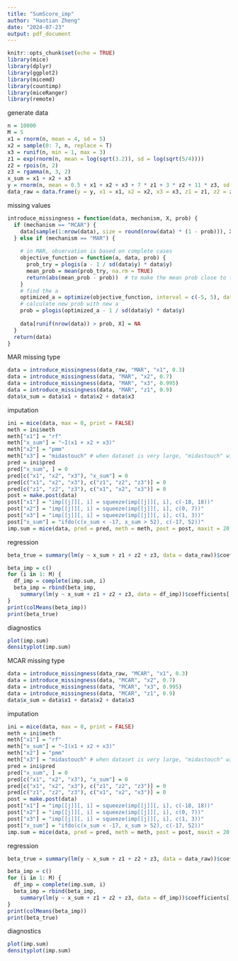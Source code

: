 ```yaml
---
title: "SumScore_imp"
author: "Haotian Zheng"
date: "2024-07-23"
output: pdf_document
---
```


```r
knitr::opts_chunk$set(echo = TRUE)
library(mice)
library(dplyr)
library(ggplot2)
library(micemd)
library(countimp)
library(miceRanger)
library(remote)
```



generate data
```r
n = 10000
M = 5
x1 = rnorm(n, mean = 4, sd = 5)
x2 = sample(0: 7, n, replace = T)
x3 = runif(n, min = 1, max = 3)
z1 = exp(rnorm(n, mean = log(sqrt(3.2)), sd = log(sqrt(5/4))))
z2 = rpois(n, 2)
z3 = rgamma(n, 3, 2)
x_sum = x1 + x2 + x3
y = rnorm(n, mean = 0.5 + x1 + x2 + x3 + 7 * z1 + 3 * z2 + 11 * z3, sd = sqrt(30))
data_raw = data.frame(y = y, x1 = x1, x2 = x2, x3 = x3, z1 = z1, z2 = z2, z3= z3, x_sum = x_sum)
```



missing values
```r
introduce_missingness = function(data, mechanism, X, prob) {
  if (mechanism == "MCAR") {
    data[sample(1:nrow(data), size = round(nrow(data) * (1 - prob))), X] = NA
  } else if (mechanism == "MAR") {
    
    # in MAR, observation is based on complete cases
    objective_function = function(a, data, prob) {
      prob_try = plogis(a - 1 / sd(data$y) * data$y)
      mean_prob = mean(prob_try, na.rm = TRUE)
      return(abs(mean_prob - prob))  # to make the mean prob close to the target prob
    }
    # find the a
    optimized_a = optimize(objective_function, interval = c(-5, 5), data = data, prob = prob)$minimum
    # calculate new prob with new a
    prob = plogis(optimized_a - 1 / sd(data$y) * data$y)
    
    data[runif(nrow(data)) > prob, X] = NA
  }
  return(data)
}
```



MAR missing type
```r
data = introduce_missingness(data_raw, "MAR", "x1", 0.3)
data = introduce_missingness(data, "MAR", "x2", 0.7)
data = introduce_missingness(data, "MAR", "x3", 0.995)
data = introduce_missingness(data, "MAR", "z1", 0.9)
data$x_sum = data$x1 + data$x2 + data$x3
```



imputation
```r
ini = mice(data, max = 0, print = FALSE)
meth = ini$meth
meth["x1"] = "rf"
meth["x_sum"] = "~I(x1 + x2 + x3)"
meth["x2"] = "pmm"
meth["x3"] = "midastouch" # when dataset is very large, "midastouch" will be very slow
pred = ini$pred
pred["x_sum", ] = 0
pred[c("x1", "x2", "x3"), "x_sum"] = 0
pred[c("x1", "x2", "x3"), c("z1", "z2", "z3")] = 0
pred[c("z1", "z2", "z3"), c("x1", "x2", "x3")] = 0
post = make.post(data)
post["x1"] = "imp[[j]][, i] = squeeze(imp[[j]][, i], c(-18, 18))"
post["x2"] = "imp[[j]][, i] = squeeze(imp[[j]][, i], c(0, 7))"
post["x3"] = "imp[[j]][, i] = squeeze(imp[[j]][, i], c(1, 3))"
post["x_sum"] = "ifdo(c(x_sum < -17, x_sum > 52), c(-17, 52))"
imp.sum = mice(data, pred = pred, meth = meth, post = post, maxit = 20, M = M, seed = 1018)
```



regression
```r
beta_true = summary(lm(y ~ x_sum + z1 + z2 + z3, data = data_raw))$coefficients[, "Estimate"]

beta_imp = c()
for (i in 1: M) {
  df_imp = complete(imp.sum, i)
  beta_imp = rbind(beta_imp,
    summary(lm(y ~ x_sum + z1 + z2 + z3, data = df_imp))$coefficients[, "Estimate"])
}
print(colMeans(beta_imp))
print(beta_true)
```



diagnostics
```r
plot(imp.sum)
densityplot(imp.sum)
```



MCAR missing type
```r
data = introduce_missingness(data_raw, "MCAR", "x1", 0.3)
data = introduce_missingness(data, "MCAR", "x2", 0.7)
data = introduce_missingness(data, "MCAR", "x3", 0.995)
data = introduce_missingness(data, "MCAR", "z1", 0.9)
data$x_sum = data$x1 + data$x2 + data$x3
```



imputation
```r
ini = mice(data, max = 0, print = FALSE)
meth = ini$meth
meth["x1"] = "rf"
meth["x_sum"] = "~I(x1 + x2 + x3)"
meth["x2"] = "pmm"
meth["x3"] = "midastouch" # when dataset is very large, "midastouch" will be very slow
pred = ini$pred
pred["x_sum", ] = 0
pred[c("x1", "x2", "x3"), "x_sum"] = 0
pred[c("x1", "x2", "x3"), c("z1", "z2", "z3")] = 0
pred[c("z1", "z2", "z3"), c("x1", "x2", "x3")] = 0
post = make.post(data)
post["x1"] = "imp[[j]][, i] = squeeze(imp[[j]][, i], c(-18, 18))"
post["x2"] = "imp[[j]][, i] = squeeze(imp[[j]][, i], c(0, 7))"
post["x3"] = "imp[[j]][, i] = squeeze(imp[[j]][, i], c(1, 3))"
post["x_sum"] = "ifdo(c(x_sum < -17, x_sum > 52), c(-17, 52))"
imp.sum = mice(data, pred = pred, meth = meth, post = post, maxit = 20, M = M, seed = 1018)
```



regression
```r
beta_true = summary(lm(y ~ x_sum + z1 + z2 + z3, data = data_raw))$coefficients[, "Estimate"]

beta_imp = c()
for (i in 1: M) {
  df_imp = complete(imp.sum, i)
  beta_imp = rbind(beta_imp,
    summary(lm(y ~ x_sum + z1 + z2 + z3, data = df_imp))$coefficients[, "Estimate"])
}
print(colMeans(beta_imp))
print(beta_true)
```



diagnostics
```r
plot(imp.sum)
densityplot(imp.sum)
```



